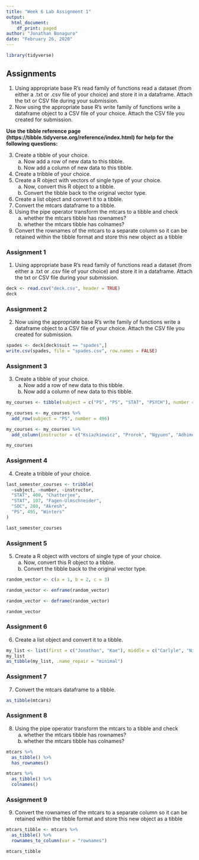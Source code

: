 ```yaml
---
title: "Week 6 Lab Assignment 1"
output: 
  html_document:
    df_print: paged
author: "Jonathan Bonaguro"
date: "February 26, 2020"
---
```


```r
library(tidyverse)
```

## Assignments

1. Using appropriate base R’s read family of functions read a dataset (from either a .txt or .csv file of your choice) and store it in a dataframe. Attach the txt or CSV file during your submission.
2. Now using the appropriate base R’s write family of functions write a dataframe object to a CSV file of your choice. Attach the CSV file you created for submission.

**Use the tibble reference page (https://tibble.tidyverse.org/reference/index.html) for help for the following questions:**

3. Create a tibble of your choice.
    a. Now add a row of new data to this tibble.
    b. Now add a column of new data to this tibble.
4. Create a tribble of your choice.
5. Create a R object with vectors of single type of your choice.
    a. Now, convert this R object to a tibble.
    b. Convert the tibble back to the original vector type.
6. Create a list object and convert it to a tibble.
7. Convert the mtcars dataframe to a tibble.
8. Using the pipe operator transform the mtcars to a tibble and check
    a. whether the mtcars tibble has rownames?
    b. whether the mtcars tibble has colnames?
9. Convert the rownames of the mtcars to a separate column so it can be retained within the tibble format and store this new object as a tibble

### Assignment 1 

1. Using appropriate base R’s read family of functions read a dataset (from either a .txt or .csv file of your choice) and store it in a dataframe. Attach the txt or CSV file during your submission.

```r
deck <- read.csv("deck.csv", header = TRUE)
deck
```

### Assignment 2

2. Now using the appropriate base R’s write family of functions write a dataframe object to a CSV file of your choice. Attach the CSV file you created for submission.

```r
spades <- deck[deck$suit == "spades",]
write.csv(spades, file = "spades.csv", row.names = FALSE)
```

### Assignment 3

3. Create a tibble of your choice.
    a. Now add a row of new data to this tibble.
    b. Now add a column of new data to this tibble.

```r
my_courses <- tibble(subject = c("PS", "PS", "STAT", "PSYCH"), number = c(328, 396, 385, 496))

my_courses <- my_courses %>% 
  add_row(subject = "PS", number = 496)

my_courses <- my_courses %>% 
  add_column(instructor = c("Ksiazkiewicz", "Prorok", "Ngyuen", "Adhimoolam", "Althuas"))

my_courses
```

### Assignment 4

4. Create a tribble of your choice.

```r
last_semester_courses <- tribble(
  ~subject, ~number, ~instructor,
  "STAT", 400, "Chatterjee",
  "STAT", 107, "Fagen-Ulmschneider",
  "SOC", 280, "Akresh",
  "PS", 495, "Winters"
)

last_semester_courses
```

### Assignment 5

5. Create a R object with vectors of single type of your choice.
    a. Now, convert this R object to a tibble.
    b. Convert the tibble back to the original vector type.

```r
random_vector <- c(a = 1, b = 2, c = 3)

random_vector <- enframe(random_vector)

random_vector <- deframe(random_vector)

random_vector
```

### Assignment 6

6. Create a list object and convert it to a tibble.

```r
my_list <- list(first = c("Jonathan", "Kae"), middle = c("Carlyle", "Nicole"), last = "Bonaguro")
my_list
as_tibble(my_list, .name_repair = "minimal")
```

### Assignment 7

7. Convert the mtcars dataframe to a tibble.

```r
as_tibble(mtcars)
```

### Assignment 8

8. Using the pipe operator transform the mtcars to a tibble and check
    a. whether the mtcars tibble has rownames?
    b. whether the mtcars tibble has colnames?

```r
mtcars %>% 
  as_tibble() %>% 
  has_rownames()

mtcars %>% 
  as_tibble() %>% 
  colnames()
```

### Assignment 9

9. Convert the rownames of the mtcars to a separate column so it can be retained within the tibble format and store this new object as a tibble

```r
mtcars_tibble <- mtcars %>% 
  as_tibble() %>% 
  rownames_to_column(var = "rownames")

mtcars_tibble
```

